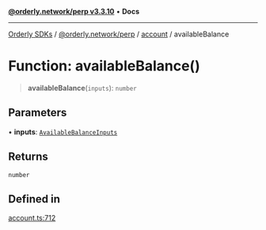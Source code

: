 [**@orderly.network/perp v3.3.10**](/sdks/tech-doc/@orderly.network/perp/README) • **Docs**

***

[Orderly SDKs](/sdks/tech-doc/packages) / [@orderly.network/perp](/sdks/tech-doc/@orderly.network/perp/README) / [account](/sdks/tech-doc/@orderly.network/perp/namespaces/account/README) / availableBalance

# Function: availableBalance()

> **availableBalance**(`inputs`): `number`

## Parameters

• **inputs**: [`AvailableBalanceInputs`](/sdks/tech-doc/@orderly.network/perp/namespaces/account/type-aliases/AvailableBalanceInputs)

## Returns

`number`

## Defined in

[account.ts:712](https://github.com/OrderlyNetwork/js-sdk/blob/554ae704783e3b83c40bb234a899e8f02987d9b6/packages/perp/src/account.ts#L712)
